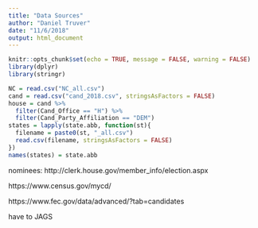 ```yaml
---
title: "Data Sources"
author: "Daniel Truver"
date: "11/6/2018"
output: html_document
---
```


```r
knitr::opts_chunk$set(echo = TRUE, message = FALSE, warning = FALSE)
library(dplyr)
library(stringr)
```

```r
NC = read.csv("NC_all.csv")
cand = read.csv("cand_2018.csv", stringsAsFactors = FALSE)
house = cand %>%
  filter(Cand_Office == "H") %>%
  filter(Cand_Party_Affiliation == "DEM")
states = lapply(state.abb, function(st){
  filename = paste0(st, "_all.csv")
  read.csv(filename, stringsAsFactors = FALSE)
})
names(states) = state.abb
```

nominees: http://clerk.house.gov/member_info/election.aspx

https://www.census.gov/mycd/

https://www.fec.gov/data/advanced/?tab=candidates

have to JAGS